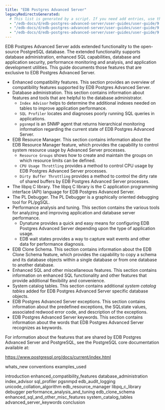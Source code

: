 ```yaml
---
title: "EDB Postgres Advanced Server"
legacyRedirectsGenerated:
  # This list is generated by a script. If you need add entries, use the `legacyRedirects` key.
  - "/edb-docs/d/edb-postgres-advanced-server/user-guides/user-guide/9.6/toc.html"
  - "/edb-docs/d/edb-postgres-advanced-server/user-guides/user-guide/9.6/EDB_Postgres_Advanced_Server_Guide.1.01.html"
  - "/edb-docs/d/edb-postgres-advanced-server/user-guides/user-guide/9.5/toc.html"
---
```


EDB Postgres Advanced Server adds extended functionality to the open-source PostgreSQL database. The extended functionality supports database administration, enhanced SQL capabilities, database and application security, performance monitoring and analysis, and application development utilities. This guide documents those features that are exclusive to EDB Postgres Advanced Server.

-   Enhanced compatibility features. This section provides an overview of compatibility features supported by EDB Postgres Advanced Server.
-   Database administration. This section contains information about features and tools that are helpful to the database administrator.
    -   `Index Advisor` helps to determine the additional indexes needed on tables to improve application performance.
    -   `SQL Profiler` locates and diagnoses poorly running SQL queries in applications.
    -   `pgsnmpd` is an SNMP agent that returns hierarchical monitoring information regarding the current state of EDB Postgres Advanced Server.
-   EDB Resource Manager. This section contains information about the EDB Resource Manager feature, which provides the capability to control system resource usage by Advanced Server processes.
    -   `Resource Groups` shows how to create and maintain the groups on which resource limits can be defined.
    -   `CPU Usage Throttling` provides a method to control CPU usage by EDB Postgres Advanced Server processes.
    -   `Dirty Buffer Throttling` provides a method to control the dirty rate of shared buffers by EDB Postgres Advanced Server processes.
-   The libpq C library. The libpq C library is the C application programming interface (API) language for EDB Postgres Advanced Server.
-   The PL Debugger. The PL Debugger is a graphically oriented debugging tool for PL/pgSQL.
-   Performance analysis and tuning. This section contains the various tools for analyzing and improving application and database server performance.
    -   Dynatune provides a quick and easy means for configuring EDB Postgres Advanced Server depending upon the type of application usage.
    -   EDB wait states provides a way to capture wait events and other data for performance diagnosis.
-   EDB Clone Schema. This section contains information about the EDB Clone Schema feature, which provides the capability to copy a schema and its database objects within a single database or from one database to another database.
-   Enhanced SQL and other miscellaneous features. This section contains information on enhanced SQL functionality and other features that provide additional flexibility and convenience.
-   System catalog tables. This section contains additional *system catalog tables* added for EDB Postgres Advanced Server specific database objects.
-   EDB Postgres Advanced Server exceptions. This section contains information about the predefined exceptions, the SQLstate values, associated redwood error code, and description of the exceptions.
-   EDB Postgres Advanced Server keywords. This section contains information about the words that EDB Postgres Advanced Server recognizes as keywords.

For information about the features that are shared by EDB Postgres Advanced Server and PostgreSQL, see the PostgreSQL core documentation available at:

<https://www.postgresql.org/docs/current/index.html>

<div class="toctree" maxdepth="5">

whats_new conventions examples_used

</div>

<div class="toctree" maxdepth="6">

introduction enhanced_compatibility_features database_administration index_advisor sql_profiler pgsnmpd edb_audit_logging unicode_collation_algorithm edb_resource_manager libpq_c_library debugger performance_analysis_and_tuning edb_clone_schema enhanced_sql_and_other_misc_features system_catalog_tables advanced_server_keywords conclusion

</div>
